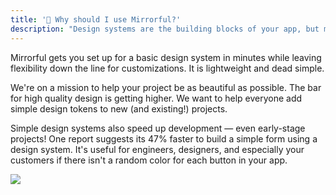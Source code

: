```yaml
---
title: '🎨 Why should I use Mirrorful?'
description: "Design systems are the building blocks of your app, but many projects don't adopt them until it's too late"
---
```


Mirrorful gets you set up for a basic design system in minutes while leaving flexibility down the line for customizations. It is lightweight and dead simple.

We're on a mission to help your project be as beautiful as possible. The bar for high quality design is getting higher. We want to help everyone add simple design tokens to new (and existing!) projects.

Simple design systems also speed up development — even early-stage projects! One report suggests its 47% faster to build a simple form using a design system. It's useful for engineers, designers, and especially your customers if there isn't a random color for each button in your app.

![](/image/tower.png)
